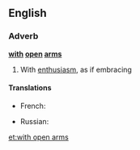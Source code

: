 ==English==

===Adverb===
'''[[with]] [[open]] [[arm]]s'''

# {{context|idiomatic}} With [[enthusiasm]], as if embracing

====Translations====
{{trans-top|with enthusiasm, as if embracing}}
* French: {{t+|fr|à bras ouverts}}
{{trans-mid}}
* Russian: {{t-|ru|с распростёртыми объятиями|tr=s rasprostjórtymi obʺjátijami}}
{{trans-bottom}}

[[et:with open arms]]